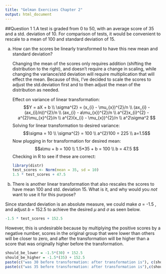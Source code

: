 ```yaml
---
title: "Gelman Exercises Chapter 2"
output: html_document
---
```


##Question 1
1.A test is graded from 0 to 50, with an average score of 35 and a std. deviation of 10. For comparison of tests, it would be convenient to rescale to a mean of 100 and standard deviation of 15.

a) How can the scores be linearly transformed to have this new mean and standard deviation?

    Changing the mean of the scores only requires addition (shifting the distribution to the right), and doesn't require a change in scaling, while changing the variance/std deviation will require multiplication that will effect the mean. Because of this, I've decided to scale the scores to adjust the std.deviation first and to then adjust the mean of the distribution as needed.   
    
    Effect on variance of linear transformation:
   $$Y = aX + b \\ \sigma^{2} = (x_{i} - \mu_{x})^{2}/n \\ (ax_{i} - (ax_{i}/n))^{2}/n \\ (ax_{i} - a\mu_{x})^{2}/n \\ a^{2}x_{i}^{2} - a^{2}\mu_{x}^{2}/n \\ a^{2}(x_{i} - \mu_{x})^{2}/n \\ a^2\sigma^2  $$ 
    Solving for linear transformation to desired variance:
    $$\sigma = 10 \\ \sigma^{2} = 100 \\ a^{2}100 = 225 \\ a=1.5$$
    Now plugging in for transformation for desired mean:
    $$a\mu + b = 100 \\ 1.5*35 + b = 100 \\ b = 47.5  $$
    Checking in R to see if these are correct:
```r
library(distr)
test_scores <- Norm(mean = 35, sd = 10)
1.5 * test_scores + 47.5
```
    
b) There is another linear transformation that also rescales the scores to have mean 100 and std. deviation 15. What is it, and why would you *not* want to use it for this purpose?

Since standard deviation is an absolute measure, we could make $a$ = -1.5 , and adjust $b$ = 152.5 to achieve the desired $\mu$ and $\sigma$ as seen below.
```r
-1.5 * test_scores + 152.5
```
However, this is undesirable because by multiplying the positive scores by a negative number, scores in the original group that were lower than others will be closer to zero, and after the transformation will be higher than a score that was originally higher before the transformation. 
```r
should_be_lower = -1.5*(30) + 152.5
should_be_higher = -1.5*(35) + 152.5
paste(c("was 30 before transformation: after transformation is"), c(should_be_lower))
paste(c("was 35 before transformation: after transformation is"),c(should_be_higher))
```





